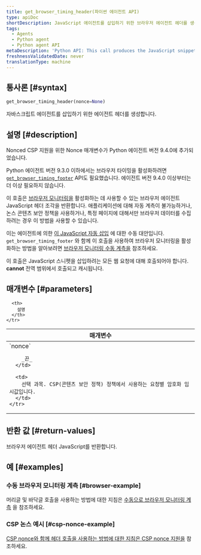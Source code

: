 ```yaml
---
title: get_browser_timing_header(파이썬 에이전트 API)
type: apiDoc
shortDescription: JavaScript 에이전트를 삽입하기 위한 브라우저 에이전트 헤더를 생성합니다.
tags:
  - Agents
  - Python agent
  - Python agent API
metaDescription: 'Python API: This call produces the JavaScript snippet you can use to set up browser monitoring.'
freshnessValidatedDate: never
translationType: machine
---
```


## 통사론 [#syntax]

```py
get_browser_timing_header(nonce=None)
```

자바스크립트 에이전트를 삽입하기 위한 <InlinePopover type="browser"/>에이전트 헤더를 생성합니다.

## 설명 [#description]

<Callout variant="important">
  Nonced CSP 지원을 위한 Nonce 매개변수가 Python 에이전트 버전 9.4.0에 추가되었습니다.

  Python 에이전트 버전 9.3.0 이하에서는 브라우저 타이밍을 활성화하려면 [`get_browser_timing_footer`](/docs/agents/python-agent/python-agent-api/get_browser_timing_footer) API도 필요했습니다. 에이전트 버전 9.4.0 이상부터는 더 이상 필요하지 않습니다.
</Callout>

이 호출은 [브라우저 모니터링을](/docs/agents/python-agent/supported-features/page-load-timing-python) 활성화하는 데 사용할 수 있는 브라우저 에이전트 JavaScript 헤더 조각을 반환합니다. 애플리케이션에 대해 자동 계측이 불가능하거나, 논스 콘텐츠 보안 정책을 사용하거나, 특정 페이지에 대해서만 브라우저 데이터를 수집하려는 경우 이 방법을 사용할 수 있습니다.

이는 에이전트에 의한 [이 JavaScript 자동 삽입](/docs/browser/new-relic-browser/installation-configuration/add-apps-new-relic-browser#select-apm-app) 에 대한 수동 대안입니다. `get_browser_timing_footer` 와 함께 이 호출을 사용하여 브라우저 모니터링을 활성화하는 방법을 알아보려면 [브라우저 모니터링 수동 계측을](/docs/agents/python-agent/supported-features/page-load-timing-python#manual_instrumentation) 참조하세요.

이 호출은 JavaScript 스니펫을 삽입하려는 모든 웹 요청에 대해 호출되어야 합니다. <DNT>**cannot**</DNT> 전역 범위에서 호출되고 캐시됩니다.

## 매개변수 [#parameters]

<table>
  <thead>
    <tr>
      <th width="25%">
        매개변수
      </th>

      <th>
        설명
      </th>
    </tr>
  </thead>

  <tbody>
    <tr>
      <td>
        `nonce`

        _끈_
      </td>

      <td>
        선택 과목. CSP(콘텐츠 보안 정책) 정책에서 사용하는 요청별 암호화 임시값입니다.
      </td>
    </tr>
  </tbody>
</table>

## 반환 값 [#return-values]

브라우저 에이전트 헤더 JavaScript를 반환합니다.

## 예 [#examples]

### 수동 브라우저 모니터링 계측 [#browser-example]

머리글 및 바닥글 호출을 사용하는 방법에 대한 지침은 [수동으로 브라우저 모니터링 계측](/docs/agents/python-agent/supported-features/page-load-timing-python#manual_instrumentation) 을 참조하세요.

### CSP 논스 예시 [#csp-nonce-example]

[CSP nonce와 함께 헤더 호출을 사용하는 방법에 대한 지침은 CSP nonce 지원을](/docs/agents/python-agent/supported-features/page-load-timing-python#csp-nonce-support) 참조하세요.
